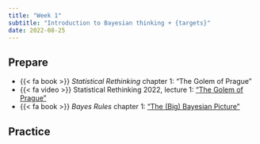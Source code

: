 ```yaml
---
title: "Week 1"
subtitle: "Introduction to Bayesian thinking + {targets}"
date: 2022-08-25
---
```


## Prepare

- {{< fa book >}} *Statistical Rethinking* chapter 1: "The Golem of Prague"
- {{< fa video >}} Statistical Rethinking 2022, lecture 1: ["The Golem of Prague"](https://youtu.be/cclUd_HoRlo)
- {{< fa book >}} *Bayes Rules* chapter 1: ["The (Big) Bayesian Picture"](https://www.bayesrulesbook.com/chapter-1.html)


## Practice

